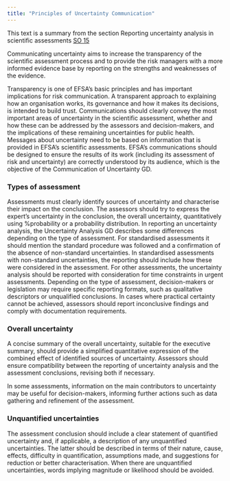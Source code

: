 ```yaml
---
title: "Principles of Uncertainty Communication"
---
```


This text is a summary from the section Reporting uncertainty analysis in scientific assessments [SO 15](https://efsa.onlinelibrary.wiley.com/doi/full/10.2903/j.efsa.2018.5122#efs25122-sec-0107-title)


Communicating uncertainty aims to increase the transparency of the scientific assessment process and to provide the risk managers with a more informed evidence base by reporting on the strengths and weaknesses of the evidence. 

Transparency is one of EFSA’s basic principles and has important implications for risk communication. A transparent approach to explaining how an organisation works, its governance and how it makes its decisions, is intended to build trust. Communications should clearly convey the most important areas of uncertainty in the scientific assessment, whether and how these can be addressed by the assessors and decision-makers, and the implications of these remaining uncertainties for public health. Messages about uncertainty need to be based on information that is provided in EFSA’s scientific assessments. EFSA’s communications should be designed to ensure the results of its work (including its assessment of risk and uncertainty) are correctly understood by its audience, which is the objective of the Communication of Uncertainty GD.


<!-- Ch 15 SO -->

### Types of assessment

Assessments must clearly identify sources of uncertainty and characterise their impact on the conclusion. The assessors should try to express the expert’s uncertainty in the conclusion, the overall uncertainty, quantitatively using %probability or a probability distribution. 
In reporting an uncertainty analysis, the Uncertainty Analysis GD describes some differences depending on the type of assessment. For standardised assessments it should mention the standard procedure was followed and a confirmation of the absence of non-standard uncertainties. In standardised assessments with non-standard uncertainties, the reporting should include how these were considered in the assessment. For other assessments, the uncertainty analysis should be reported with consideration for time constraints in urgent assessments. 
Depending on the type of assessment, decision-makers or legislation may require specific reporting formats, such as qualitative descriptors or unqualified conclusions. In cases where practical certainty cannot be achieved, assessors should report inconclusive findings and comply with documentation requirements.

### Overall uncertainty

A concise summary of the overall uncertainty, suitable for the executive summary, should provide a simplified quantitative expression of the combined effect of identified sources of uncertainty. Assessors should ensure compatibility between the reporting of uncertainty analysis and the assessment conclusions, revising both if necessary. 

In some assessments, information on the main contributors to uncertainty may be useful for decision-makers, informing further actions such as data gathering and refinement of the assessment. 

### Unquantified uncertainties

The assessment conclusion should include a clear statement of quantified uncertainty and, if applicable, a description of any unquantified uncertainties. The latter should be described in terms of their nature, cause, effects, difficulty in quantification, assumptions made, and suggestions for reduction or better characterisation. When there are unquantified uncertainties, words implying magnitude or likelihood should be avoided. 


